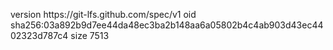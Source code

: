 version https://git-lfs.github.com/spec/v1
oid sha256:03a892b9d7ee44da48ec3ba2b148aa6a05802b4c4ab903d43ec4402323d787c4
size 7513
